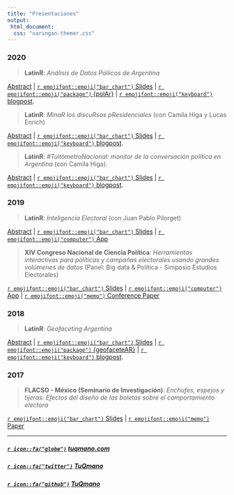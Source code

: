 ```yaml
---
title: "Presentaciones"
output: 
 html_document:
  css: "xaringan-themer.css"
---
```





### 2020

 > **LatinR**: *Análisis de Datos Políicos de Argentina* 

[Abstract]() | [`r emojifont::emoji("bar_chart")` Slides]() | [`r emojifont::emoji("package")` {polAr}](https://electorarg.github.io/polAr/) | [`r emojifont::emoji("keyboard")` blogpost](https://www.tuqmano.com/2020/05/22/empaquetar/).



 > **LatinR**: *MinaR los discuRsos pResidenciales* (con Camila Higa y Lucas Enrich) 

[Abstract]() | [`r emojifont::emoji("bar_chart")` Slides]() | [`r emojifont::emoji("keyboard")` blogpost](https://www.tuqmano.com/2020/03/11/los-discursos-de-les-presidentes/).



 > **LatinR**: _#TuitómetroNacional: monitor de la conversación política en Argentina_ (con Camila Higa). 


[Abstract]() | [`r emojifont::emoji("bar_chart")` Slides]() | [`r emojifont::emoji("keyboard")` blogpost](https://www.tuqmano.com/2019/12/20/congreso-2-0-politicos-argentinos-en-twitter/).




### 2019

> **LatinR**: *Inteligencia Electoral*  (con Juan Pablo Pilorget) 

[Abstract](https://github.com/LatinR/presentaciones-LatinR2019/blob/master/presentaciones/LatinR2019_paper_15.pdf) | [`r emojifont::emoji("bar_chart")` Slides](https://docs.google.com/presentation/d/1e78jzqMum2vjT-vQTrhoWJrroPLi8EgMPBXjoKJ7acA/edit#slide=id.p) | [`r emojifont::emoji("computer")` App](http://inteligenciaelectoral.mentacomunicacion.com.ar/) 

> **XIV Congreso Nacional de Ciencia Política**: *Herramientas interactivas para políticas y campañas electorales usando grandes volúmenes de datos* (Panel: Big data & Política - Simposio Estudios Electorales) 

[`r emojifont::emoji("bar_chart")` Slides](https://www.researchgate.net/publication/334573215) | [`r emojifont::emoji("computer")` App](http://socioeconomico.mentacomunicacion.com.ar/) | [`r emojifont::emoji("memo")` Conference Paper](https://www.researchgate.net/publication/334572755) 


### 2018

> **LatinR**: *Geofaceting Argentina* 

[Abstract](https://github.com/TuQmano/geofacet_ARG/blob/master/.LatinR/Geofaceting_Argentina_RuizNicolini.pdf) | [`r emojifont::emoji("bar_chart")` Slides](https://www.researchgate.net/publication/327382101_Geofaceting_Argentina_LatinR_2018) | [`r emojifont::emoji("package")` {geofaceteAR}](https://electorarg.github.io/geofaceteAR/) | [`r emojifont::emoji("keyboard")` blogpost](https://www.tuqmano.com/2020/05/22/empaquetar/).


### 2017

> **FLACSO - México (Seminario de Investigación)**: *Enchufes, espejos y tijeras: Efectos del diseño de las boletas sobre el comportamiento electora* 

[`r emojifont::emoji("bar_chart")` Slides](https://www.researchgate.net/publication/322642019) | [`r emojifont::emoji("memo")` Paper](https://www.researchgate.net/publication/322663247)



---


##### [`r icon::fa("globe")`](https://www.tuqmano.com/) [tuqmano.com](https://www.tuqmano.com/) 
##### [`r icon::fa("twitter")`](https://twitter.com/TuQmano)  [TuQmano](https://twitter.com/TuQmano) 
##### [`r icon::fa("github")`](https://github.com/tuqmano) [TuQmano](https://github.com/tuqmano)
